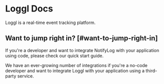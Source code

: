 
# Loggl Docs

Loggl is a real-time event tracking platform.

## Want to jump right in? [#want-to-jump-right-in]

If you're a developer and want to integrate NotifyLog with your application using code, please check our quick start guide.

<Cards num={1}>
  <Card
    arrow
    title="Quick Start"
    href="/docs/quick-start">
  </Card>
</Cards>

We have an ever-growing number of integrations if you're a no-code developer and want to integrate Loggl with your application using a third-party service.

<Cards num={1}>
  <Card
    arrow
    title="Integrations"
    href="/docs/integrations">
  </Card>
</Cards>
